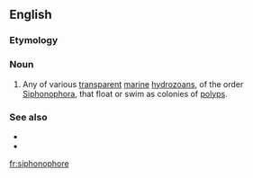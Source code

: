 ==English==
{{rfi}}

===Etymology===
{{rfe|lang=en}}

===Noun===
{{en-noun}}

# {{context|biology|lang=en}} Any of various [[transparent]] [[marine]] [[hydrozoan]]s, of the order [[Siphonophora]], that float or swim as colonies of [[polyp]]s.

===See also===
* {{pedia|Siphonophora}}
* {{specieslite|Siphonophora Eschscholtz}}

[[fr:siphonophore]]